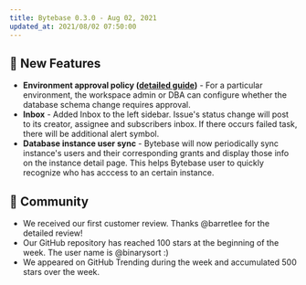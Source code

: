 ```yaml
---
title: Bytebase 0.3.0 - Aug 02, 2021
updated_at: 2021/08/02 07:50:00
---
```



## 🚀 New Features

- **Environment approval policy ([detailed guide](https://docs.bytebase.com/use-bytebase/approval-policy))** - For a particular environment, the workspace admin or DBA can configure whether the database schema change requires approval.
- **Inbox** - Added Inbox to the left sidebar. Issue's status change will post to its creator, assignee and subscribers inbox. If there occurs failed task, there will be additional alert symbol.
- **Database instance user sync** - Bytebase will now periodically sync instance's users and their corresponding grants and display those info on the instance detail page. This helps Bytebase user to quickly recognize who has acccess to an certain instance.

## 🎠 Community

- We received our first customer review. Thanks @barretlee for the detailed review!
- Our GitHub repository has reached 100 stars at the beginning of the week. The user name is @binarysort :)
- We appeared on GitHub Trending during the week and accumulated 500 stars over the week.

<InstallUpgrade />
